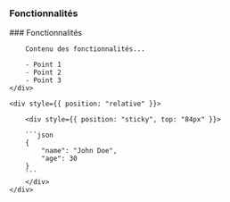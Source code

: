 
### Fonctionnalités

<GridSection>
    <div>
        ### Fonctionnalités

        Contenu des fonctionnalités...

        - Point 1
        - Point 2
        - Point 3
    </div>

    <div style={{ position: "relative" }}>

        <div style={{ position: "sticky", top: "84px" }}>
        
        ```json
        {
            "name": "John Doe",
            "age": 30
        }
        ```
        </div>
    </div>
</GridSection>

